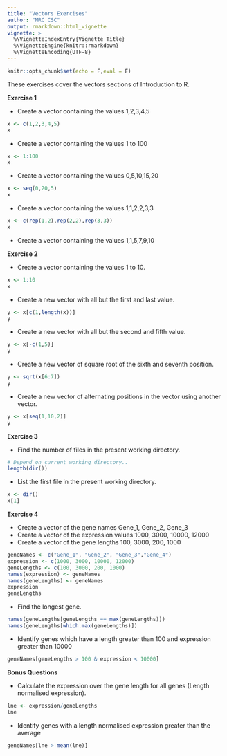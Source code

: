 ```yaml
---
title: "Vectors Exercises"
author: "MRC CSC"
output: rmarkdown::html_vignette
vignette: >
  %\VignetteIndexEntry{Vignette Title}
  %\VignetteEngine{knitr::rmarkdown}
  %\VignetteEncoding{UTF-8}
---
```


```r
knitr::opts_chunk$set(echo = F,eval = F)
```

These exercises cover the vectors sections of Introduction to R.

**Exercise 1**

- Create a vector containing the values 1,2,3,4,5
```r
x <- c(1,2,3,4,5)
x
```
- Create a vector containing the values 1 to 100
```r
x <- 1:100
x
```
- Create a vector containing the values  0,5,10,15,20
```r
x <- seq(0,20,5)
x
```
- Create a vector containing the values 1,1,2,2,3,3
```r
x <- c(rep(1,2),rep(2,2),rep(3,3))
x
```
- Create a vector containing the values 1,1,5,7,9,10

**Exercise 2**

- Create a vector containing the values 1 to 10.
```r
x <- 1:10
x
```
- Create a new vector with all but the first and last value.
```r
y <- x[c(1,length(x))]
y
```
- Create a new vector with all but the second and fifth value.
```r
y <- x[-c(1,5)]
y
```
- Create a new vector of square root of the sixth and seventh position.
```r
y <- sqrt(x[6:7])
y
```

- Create a new vector of alternating positions in the vector using another vector.
```r
y <- x[seq(1,10,2)]
y
```


**Exercise 3** 

- Find the number of files in the present working directory.
```r
# Depend on current working directory..
length(dir())
```

- List the first file in the present working directory.
```r
x <- dir()
x[1]
```

**Exercise 4**

- Create a vector of the gene names Gene_1, Gene_2, Gene_3
- Create a vector of the expression values 1000, 3000, 10000, 12000
- Create a vector of the gene lengths 100, 3000, 200, 1000
```r
geneNames <- c("Gene_1", "Gene_2", "Gene_3","Gene_4")
expression <- c(1000, 3000, 10000, 12000)
geneLengths <- c(100, 3000, 200, 1000)
names(expression) <- geneNames
names(geneLengths) <- geneNames
expression
geneLengths
```
- Find the longest gene.
```r
names(geneLengths[geneLengths == max(geneLengths)])
names(geneLengths[which.max(geneLengths)])
```
- Identify genes which have a length greater than 100 and expression greater than 10000

```r
geneNames[geneLengths > 100 & expression < 10000]

```

**Bonus Questions**
<a name="bonus" id="bonus"></a>

- Calculate the expression over the gene length for all genes (Length normalised expression).
```r
lne <- expression/geneLengths
lne
```


- Identify genes with a length normalised expression greater than the average
```r
geneNames[lne > mean(lne)]

```

 
